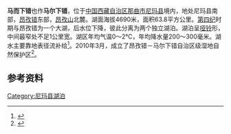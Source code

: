 {{Infobox_lake
 |湖泊名稱 =马而下错
 |湖泊照片 = Satellite picture of Marxai Co - ISS062-E-24048.jpg
 |湖泊照片標題 = 马而下错卫星照片（2020年）
 |測深圖 =
 |測深圖標題 =
 |湖泊所在地 = [[中国|中国]][[西藏|西藏]]
 |座標 = {{coord |30|57|N|87|29|E|display=inline,title|scale:500000_type:waterbody_region:CN}}
 |湖泊類別 = [[咸水湖|咸水湖]]
 |流入 =[[尼瓦臧布|尼瓦臧布]]等
 |流出 = 
 |集水區面積 =1340.2平方公里
 |集水區國家 =
 |湖泊長度 =20.5公里
 |湖泊闊度 = 最大6.0公里<br />平均3.11公里
 |湖泊面積 =63.8平方公里
 |平均深度 = 
 |最深深度 = 
 |水體體積 = 
 |湖水停留時間 =
 |湖岸線長度 =
 |海拔高度 = 4690米
 |湖中島嶼 =
 |湖邊城鎮 =
}}
{{Location map
 |China Tibet
 |mark=<!--dot-->Blue pog.svg
 |lat_deg=30|lat_min=57|lat_sec =
 |lon_deg=87|lon_min=29|lon_sec =
 |caption=马而下错在[[西藏|西藏]]的位置。
 |position=right
 |width=350
 |float=right
}}
'''马而下错'''也作'''马尔下错'''，位于[[中国|中国]][[西藏自治区|西藏自治区]][[那曲市|那曲市]][[尼玛县|尼玛县]]境内，地处尼玛县南部，[[昂孜错|昂孜错]]东部，[[昂孜山|昂孜山]]北麓。湖面海拔4690米，面积63.8平方公里。[[第四纪|第四纪]]时期与昂孜错为一个大湖，后水位下降，彼此分离为两个独立湖泊。湖泊呈[[哑铃|哑铃]]形，中间最窄处不足1公里宽。湖区年均气温0～2℃，年均降水量200～300毫米。湖水主要靠地表径流补给<ref>{{cite book zh |author=王苏民 窦鸿身 |title=中国湖泊志 |format=M |edition=1 |location=北京 |publisher=科学出版社 |date=1998|pages=426|id= ISBN 7-03-006706-1}}</ref>。2010年3月，成立了昂孜错－马尔下错自治区级湿地自然保护区<ref>{{cite web | language = zh-cn | publisher = 中央政府门户网站 | title =西藏自治区人民政府正式批准3个湿地自然保护区| url =http://www.gov.cn/jrzg/2010-03/26/content_1565740.htm| date = 2010-03-26 | accessdate = 2011-10-20 }}</ref>。
==参考资料==
{{Reflist}}

[[Category:尼玛县湖泊|Category:尼玛县湖泊]]